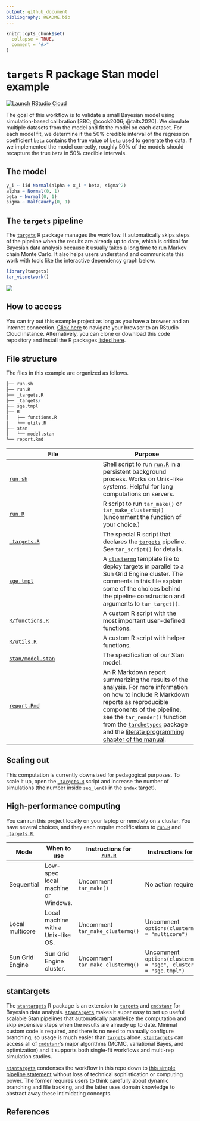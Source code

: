 ```yaml
---
output: github_document
bibliography: README.bib
---
```


```r
knitr::opts_chunk$set(
  collapse = TRUE,
  comment = "#>"
)
```

# `targets` R package Stan model example

[![Launch RStudio Cloud](https://img.shields.io/badge/RStudio-Cloud-blue)](https://rstudio.cloud/project/1430719/)

The goal of this workflow is to validate a small Bayesian model using simulation-based calibration [SBC; @cook2006; @talts2020]. We simulate multiple datasets from the model and fit the model on each dataset. For each model fit, we determine if the 50% credible interval of the regression coefficient `beta` contains the true value of `beta` used to generate the data. If we implemented the model correctly, roughly 50% of the models should recapture the true `beta` in 50% credible intervals.

## The model

```r
y_i ~ iid Normal(alpha + x_i * beta, sigma^2)
alpha ~ Normal(0, 1)
beta ~ Normal(0, 1)
sigma ~ HalfCauchy(0, 1)
```

## The `targets` pipeline

The [`targets`](https://github.com/wlandau/targets) R package manages the workflow. It automatically skips steps of the pipeline when the results are already up to date, which is critical for Bayesian data analysis because it usually takes a long time to run Markov chain Monte Carlo. It also helps users understand and communicate this work with tools like the interactive dependency graph below.


```r
library(targets)
tar_visnetwork()
```

![](./images/graph.png)

## How to access

You can try out this example project as long as you have a browser and an internet connection. [Click here](https://rstudio.cloud/project/1430719/) to navigate your browser to an RStudio Cloud instance. Alternatively, you can clone or download this code repository and install the R packages [listed here](https://github.com/wlandau/targets-minimal/blob/03835c2aa4679dcf3f28c623a06d7505b18bee17/DESCRIPTION#L25-L30).

## File structure

The files in this example are organized as follows.

```r
├── run.sh
├── run.R
├── _targets.R
├── _targets/
├── sge.tmpl
├── R
│   ├── functions.R
│   └── utils.R
├── stan
│   └── model.stan
└── report.Rmd
```

File | Purpose
---|---
[`run.sh`](https://github.com/wlandau/targets-stan/blob/main/run.sh) | Shell script to run [`run.R`](https://github.com/wlandau/targets-stan/blob/main/run.R) in a persistent background process. Works on Unix-like systems. Helpful for long computations on servers.
[`run.R`](https://github.com/wlandau/targets-stan/blob/main/run.R) | R script to run `tar_make()` or `tar_make_clustermq()` (uncomment the function of your choice.)
[`_targets.R`](https://github.com/wlandau/targets-stan/blob/main/_targets.R) | The special R script that declares the [`targets`](https://github.com/wlandau/targets) pipeline. See `tar_script()` for details.
[`sge.tmpl`](https://github.com/wlandau/targets-stan/blob/main/sge.tmpl) | A [`clustermq`](https://github.com/mschubert/clustermq) template file to deploy targets in parallel to a Sun Grid Engine cluster. The comments in this file explain some of the choices behind the pipeline construction and arguments to `tar_target()`.
[`R/functions.R`](https://github.com/wlandau/targets-stan/blob/main/R/functions.R) | A custom R script with the most important user-defined functions.
[`R/utils.R`](https://github.com/wlandau/targets-stan/blob/main/R/functions.R) | A custom R script with helper functions.
[`stan/model.stan`](https://github.com/wlandau/targets-stan/blob/main/stan/model.stan) | The specification of our Stan model.
[`report.Rmd`](https://github.com/wlandau/targets-stan/blob/main/report.Rmd) | An R Markdown report summarizing the results of the analysis. For more information on how to include R Markdown reports as reproducible components of the pipeline, see the `tar_render()` function from the [`tarchetypes`](https://wlandau.github.io/tarchetypes) package and the [literate programming chapter of the manual](https://wlandau.github.io/targets-manual/files.html#literate-programming).

## Scaling out

This computation is currently downsized for pedagogical purposes. To scale it up, open the [`_targets.R`](https://github.com/wlandau/targets-stan/blob/main/_targets.R) script and increase the number of simulations (the number inside `seq_len()` in the `index` target).

## High-performance computing

You can run this project locally on your laptop or remotely on a cluster. You have several choices, and they each require modifications to [`run.R`](https://github.com/wlandau/targets-stan/blob/main/run.R) and [`_targets.R`](https://github.com/wlandau/targets-stan/blob/main/_targets.R).

Mode | When to use | Instructions for [`run.R`](https://github.com/wlandau/targets-stan/blob/main/run.R) | Instructions for [`_targets.R`](https://github.com/wlandau/targets-stan/blob/main/_targets.R)
---|---|---|---
Sequential | Low-spec local machine or Windows. | Uncomment `tar_make()` | No action required.
Local multicore | Local machine with a Unix-like OS. | Uncomment `tar_make_clustermq()` | Uncomment `options(clustermq.scheduler = "multicore")`
Sun Grid Engine | Sun Grid Engine cluster. | Uncomment `tar_make_clustermq()` | Uncomment `options(clustermq.scheduler = "sge", clustermq.template = "sge.tmpl")`

## stantargets

The [`stantargets`](https://github.com/wlandau/stantargets) R package is an extension to
[`targets`](https://github.com/wlandau/targets) and
[`cmdstanr`](https://github.com/stan-dev/cmdstanr) for Bayesian data
analysis. [`stantargets`](https://github.com/wlandau/stantargets) makes it super easy to set up useful scalable
Stan pipelines that automatically parallelize the computation and skip
expensive steps when the results are already up to date. Minimal custom
code is required, and there is no need to manually configure branching,
so usage is much easier than
[`targets`](https://github.com/wlandau/targets) alone. [`stantargets`](https://github.com/wlandau/stantargets) can
access all of [`cmdstanr`](https://github.com/stan-dev/cmdstanr)’s major
algorithms (MCMC, variational Bayes, and optimization) and it supports
both single-fit workflows and multi-rep simulation studies.

[`stantargets`](https://github.com/wlandau/stantargets) condenses the workflow in this repo down to [this simple pipeline statement](https://wlandau.github.io/stantargets/articles/mcmc_rep.html) without loss of technical sophistication or computing power. The former requires users to think carefully about dynamic branching and file tracking, and the latter uses domain knowledge to abstract away these intimidating concepts.

## References
